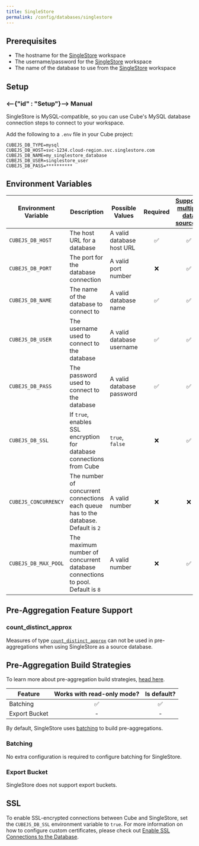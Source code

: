 ```yaml
---
title: SingleStore
permalink: /config/databases/singlestore
---
```


## Prerequisites

- The hostname for the [SingleStore][singlestore] workspace
- The username/password for the [SingleStore][singlestore] workspace
- The name of the database to use from the [SingleStore][singlestore] workspace

## Setup

### <--{"id" : "Setup"}--> Manual

<InfoBox>

SingleStore is MySQL-compatible, so you can use Cube's MySQL database connection steps to connect to your workspace.

</InfoBox>

Add the following to a `.env` file in your Cube project:

```dotenv
CUBEJS_DB_TYPE=mysql
CUBEJS_DB_HOST=svc-1234.cloud-region.svc.singlestore.com
CUBEJS_DB_NAME=my_singlestore_database
CUBEJS_DB_USER=singlestore_user
CUBEJS_DB_PASS=**********
```

## Environment Variables

| Environment Variable | Description                                                                         | Possible Values           | Required | [Supports multiple data sources?][ref-config-multiple-ds-decorating-env] |
| -------------------- | ----------------------------------------------------------------------------------- | ------------------------- | :------: | :----------------------------------------------------------------------: |
| `CUBEJS_DB_HOST`     | The host URL for a database                                                         | A valid database host URL |    ✅    |                                    ✅                                    |
| `CUBEJS_DB_PORT`     | The port for the database connection                                                | A valid port number       |    ❌    |                                    ✅                                    |
| `CUBEJS_DB_NAME`     | The name of the database to connect to                                              | A valid database name     |    ✅    |                                    ✅                                    |
| `CUBEJS_DB_USER`     | The username used to connect to the database                                        | A valid database username |    ✅    |                                    ✅                                    |
| `CUBEJS_DB_PASS`     | The password used to connect to the database                                        | A valid database password |    ✅    |                                    ✅                                    |
| `CUBEJS_DB_SSL`      | If `true`, enables SSL encryption for database connections from Cube                | `true`, `false`           |    ❌    |                                    ✅                                    |
| `CUBEJS_CONCURRENCY` | The number of concurrent connections each queue has to the database. Default is `2` | A valid number            |    ❌    |                                    ❌                                    |
| `CUBEJS_DB_MAX_POOL` | The maximum number of concurrent database connections to pool. Default is `8`       | A valid number            |    ❌    |                                    ✅                                    |

## Pre-Aggregation Feature Support

### count_distinct_approx

Measures of type
[`count_distinct_approx`][ref-schema-ref-types-formats-countdistinctapprox] can
not be used in pre-aggregations when using SingleStore as a source database.

## Pre-Aggregation Build Strategies

<InfoBox>

To learn more about pre-aggregation build strategies, [head
here][ref-caching-using-preaggs-build-strats].

</InfoBox>

| Feature       | Works with read-only mode? | Is default? |
| ------------- | :------------------------: | :---------: |
| Batching      |             ✅             |     ✅      |
| Export Bucket |             -              |      -      |

By default, SingleStore uses [batching][self-preaggs-batching] to build
pre-aggregations.

### Batching

No extra configuration is required to configure batching for SingleStore.

### Export Bucket

SingleStore does not support export buckets.

## SSL

To enable SSL-encrypted connections between Cube and SingleStore, set the
`CUBEJS_DB_SSL` environment variable to `true`. For more information on how to
configure custom certificates, please check out [Enable SSL Connections to the
Database][ref-recipe-enable-ssl].


[singlestore]: https://www.singlestore.com/
[ref-caching-using-preaggs-build-strats]:
  /caching/using-pre-aggregations#pre-aggregation-build-strategies
[ref-config-multiple-ds-decorating-env]:
  /config/multiple-data-sources#configuring-data-sources-with-environment-variables-decorated-environment-variables
[ref-recipe-enable-ssl]: /recipes/enable-ssl-connections-to-database
[ref-schema-ref-types-formats-countdistinctapprox]:
  /schema/reference/types-and-formats#count-distinct-approx
[self-preaggs-batching]: #batching
[self-ssl]: #ssl
